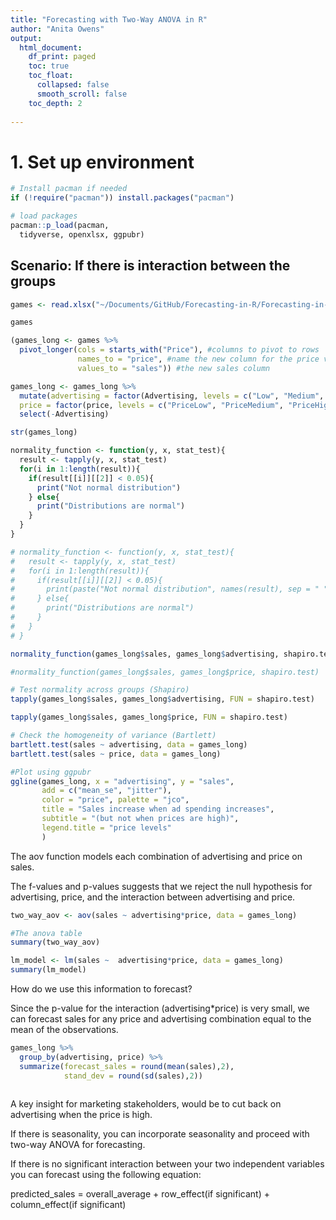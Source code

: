 ```yaml
---
title: "Forecasting with Two-Way ANOVA in R"
author: "Anita Owens"
output:
  html_document:
    df_print: paged
    toc: true
    toc_float:
      collapsed: false
      smooth_scroll: false
    toc_depth: 2
      
---
```



# 1. Set up environment

```r
# Install pacman if needed
if (!require("pacman")) install.packages("pacman")

# load packages
pacman::p_load(pacman,
  tidyverse, openxlsx, ggpubr)
```



## Scenario: If there is interaction between the groups


```r
games <- read.xlsx("~/Documents/GitHub/Forecasting-in-R/Forecasting-in-R/datasets/games.xlsx", sheet = 3)
```


```r
games
```

```r
(games_long <- games %>% 
  pivot_longer(cols = starts_with("Price"), #columns to pivot to rows
               names_to = "price", #name the new column for the price variable
               values_to = "sales")) #the new sales column
```

```r
games_long <- games_long %>% 
  mutate(advertising = factor(Advertising, levels = c("Low", "Medium", "High")),
  price = factor(price, levels = c("PriceLow", "PriceMedium", "PriceHigh"))) %>% 
  select(-Advertising)

str(games_long)
```

```r

normality_function <- function(y, x, stat_test){
  result <- tapply(y, x, stat_test)
  for(i in 1:length(result)){
    if(result[[i]][[2]] < 0.05){
      print("Not normal distribution")
    } else{
      print("Distributions are normal")
    }
  }
}

# normality_function <- function(y, x, stat_test){
#   result <- tapply(y, x, stat_test)
#   for(i in 1:length(result)){
#     if(result[[i]][[2]] < 0.05){
#       print(paste("Not normal distribution", names(result), sep = " "))
#     } else{
#       print("Distributions are normal")
#     }
#   }
# }

normality_function(games_long$sales, games_long$advertising, shapiro.test)

#normality_function(games_long$sales, games_long$price, shapiro.test)
```


```r
# Test normality across groups (Shapiro)
tapply(games_long$sales, games_long$advertising, FUN = shapiro.test)

tapply(games_long$sales, games_long$price, FUN = shapiro.test)
```

```r
# Check the homogeneity of variance (Bartlett)
bartlett.test(sales ~ advertising, data = games_long)
bartlett.test(sales ~ price, data = games_long)
```


```r
#Plot using ggpubr
ggline(games_long, x = "advertising", y = "sales", 
       add = c("mean_se", "jitter"),
       color = "price", palette = "jco",
       title = "Sales increase when ad spending increases",
       subtitle = "(but not when prices are high)",
       legend.title = "price levels"
       )
```



The aov function models each combination of advertising and price on sales.

The f-values and p-values suggests that we reject the null hypothesis for advertising, price, and the interaction between advertising and price.

```r
two_way_aov <- aov(sales ~ advertising*price, data = games_long)

#The anova table
summary(two_way_aov)
```


```r
lm_model <- lm(sales ~  advertising*price, data = games_long)
summary(lm_model)
```


How do we use this information to forecast?

Since the p-value for the interaction (advertising*price) is very small, we can forecast sales for any price and advertising combination equal to the mean of the observations.

```r
games_long %>% 
  group_by(advertising, price) %>% 
  summarize(forecast_sales = round(mean(sales),2),
            stand_dev = round(sd(sales),2))
```

```r

```



A key insight for marketing stakeholders, would be to cut back on advertising when the price is high.

If there is seasonality, you can incorporate seasonality and proceed with two-way ANOVA for forecasting.

If there is no significant interaction between your two independent variables you can forecast using the following equation:

predicted_sales = overall_average + row_effect(if significant) +
column_effect(if significant)
